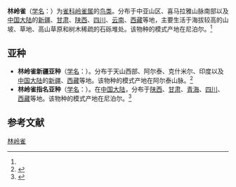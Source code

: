 {{Speciesbox
| name = 林岭雀
| status = 
| status_system = 
| image = Plain Mountain Finch East Sikkim India 13.06.2014.jpg
| genus = Leucosticte
| species = nemoricola
| authority = (Hodgson)<ref name='id4282'>{{cite web| url =http://www.bioinfo.cn/db05/BjdwSpecies.php?action=view&id=4282| title =林岭雀| work =《中国动物物种编目数据库》| publisher =中国科学院微生物研究所| author =中国科学院动物研究所| accessdate =2009-04-04| deadurl =yes| archiveurl =https://web.archive.org/web/20160305064413/http://www.bioinfo.cn/db05/BjdwSpecies.php?action=view&id=4282| archivedate =2016-03-05}}</ref>
}}

'''林岭雀'''（[[学名|学名]]：{{lang|la|''Leucosticte nemoricola''}}）为[[雀科|雀科]][[岭雀属|岭雀属]]的[[鸟类|鸟类]]。分布于中亚山区、喜马拉雅山脉南部以及[[中国大陆|中国大陆]]的[[新疆|新疆]]、[[甘肃|甘肃]]、[[陕西|陕西]]、[[四川|四川]]、[[云南|云南]]、[[西藏|西藏]]等地，主要生活于海拔较高的山坡、草地、高山草原和树木稀疏的石砾堆处。该物种的模式产地在尼泊尔。<ref name='id4282'/>

== 亚种 ==
*'''林岭雀新疆亚种'''（[[学名|学名]]：{{lang|la|''Leucosticte nemoricola altaica''}}）。分布于天山西部、阿尔泰、克什米尔、印度以及[[中国大陆|中国大陆]]的[[新疆|新疆]]、[[西藏|西藏]]等地。该物种的模式产地在阿尔泰山脉。<ref name='id4283'>{{cite web| url =http://www.bioinfo.cn/db05/BjdwSpecies.php?action=view&id=4283| title =林岭雀新疆亚种| work =《中国动物物种编目数据库》| publisher =中国科学院微生物研究所| author =中国科学院动物研究所| accessdate =2009-04-04| deadurl =yes| archiveurl =https://web.archive.org/web/20160305004755/http://www.bioinfo.cn/db05/BjdwSpecies.php?action=view&id=4283| archivedate =2016-03-05}}</ref>
*'''林岭雀指名亚种'''（[[学名|学名]]：{{lang|la|''Leucosticte nemoricola nemoricola''}}）。在[[中国大陆|中国大陆]]，分布于[[陕西|陕西]]、[[甘肃|甘肃]]、[[青海|青海]]、[[四川|四川]]、[[西藏|西藏]]等地。该物种的模式产地在尼泊尔。<ref name='id4284'>{{cite web| url =http://www.bioinfo.cn/db05/BjdwSpecies.php?action=view&id=4284| title =林岭雀指名亚种| work =《中国动物物种编目数据库》| publisher =中国科学院微生物研究所| author =中国科学院动物研究所| accessdate =2009-04-04| deadurl =yes| archiveurl =https://web.archive.org/web/20160305031542/http://www.bioinfo.cn/db05/BjdwSpecies.php?action=view&id=4284| archivedate =2016-03-05}}</ref>

== 参考文献 ==
{{reflist}}
{{Taxonbar|from=Q739777}}

[[Category:岭雀属|林岭雀]]


{{雀形目小作品}}